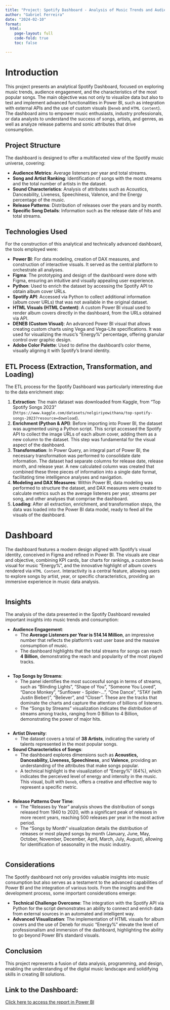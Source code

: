 ```yaml
---
title: "Project: Spotify Dashboard - Analysis of Music Trends and Audience Engagement"
author: "Gabriel Ferreira"
date: "2024-02-10"
format:
  html:
    page-layout: full
    code-fold: true
    toc: false

---
```

# Introduction

This project presents an analytical Spotify Dashboard, focused on exploring music trends, audience engagement, and the characteristics of the most popular songs. The main objective was not only to visualize data but also to test and implement advanced functionalities in Power BI, such as integration with external APIs and the use of custom visuals (`Deneb` and `HTML Content`). The dashboard aims to empower music enthusiasts, industry professionals, or data analysts to understand the success of songs, artists, and genres, as well as analyze release patterns and sonic attributes that drive consumption.

## Project Structure

The dashboard is designed to offer a multifaceted view of the Spotify music universe, covering:

*   **Audience Metrics**: Average listeners per year and total streams.
*   **Song and Artist Ranking**: Identification of songs with the most streams and the total number of artists in the dataset.
*   **Sound Characteristics**: Analysis of attributes such as Acoustics, Danceability, Liveness, Speechiness, Valence, and the Energy percentage of the music.
*   **Release Patterns**: Distribution of releases over the years and by month.
*   **Specific Song Details**: Information such as the release date of hits and total streams.

## Technologies Used

For the construction of this analytical and technically advanced dashboard, the tools employed were:

*   **Power BI**: For data modeling, creation of DAX measures, and construction of interactive visuals. It served as the central platform to orchestrate all analyses.
*   **Figma**: The prototyping and design of the dashboard were done with Figma, ensuring an intuitive and visually appealing user experience.
*   **Python**: Used to enrich the dataset by accessing the Spotify API to obtain album cover URLs.
*   **Spotify API**: Accessed via Python to collect additional information (album cover URLs) that was not available in the original dataset.
*   **HTML Visuals (HTML Content)**: A custom Power BI visual used to render album covers directly in the dashboard, from the URLs obtained via API.
*   **DENEB (Custom Visual)**: An advanced Power BI visual that allows creating custom charts using Vega and Vega-Lite specifications. It was used for visualizing the music's "Energy%" percentage, offering granular control over graphic design.
*   **Adobe Color Palette**: Used to define the dashboard's color theme, visually aligning it with Spotify's brand identity.

## ETL Process (Extraction, Transformation, and Loading)

The ETL process for the Spotify Dashboard was particularly interesting due to the data enrichment step:

1.  **Extraction**: The main dataset was downloaded from Kaggle, from "Top Spotify Songs 2023" (`https://www.kaggle.com/datasets/nelgiriyewithana/top-spotify-songs-2023?resource=download`).
2.  **Enrichment (Python & API)**: Before importing into Power BI, the dataset was augmented using a Python script. This script accessed the Spotify API to collect the image URLs of each album cover, adding them as a new column to the dataset. This step was fundamental for the visual aspect of the dashboard.
3.  **Transformation**: In Power Query, an integral part of Power BI, the necessary transformation was performed to consolidate date information. The dataset had separate columns for release date, release month, and release year. A new calculated column was created that combined these three pieces of information into a single date format, facilitating time intelligence analyses and navigation.
4.  **Modeling and DAX Measures**: Within Power BI, data modeling was performed to structure the dataset, and DAX measures were created to calculate metrics such as the average listeners per year, streams per song, and other analyses that comprise the dashboard.
5.  **Loading**: After all extraction, enrichment, and transformation steps, the data was loaded into the Power BI data model, ready to feed all the visuals of the dashboard.

# Dashboard

The dashboard features a modern design aligned with Spotify's visual identity, conceived in Figma and refined in Power BI. The visuals are clear and objective, combining KPI cards, bar charts for rankings, a custom `Deneb` visual for music "Energy%", and the innovative highlight of album covers rendered via `HTML Content`. Interactivity is a central feature, allowing users to explore songs by artist, year, or specific characteristics, providing an immersive experience in music data analysis.

<div style="text-align:center;">
  <img src="imagem1.png" alt="" />
</div>

## Insights

The analysis of the data presented in the Spotify Dashboard revealed important insights into music trends and consumption:

*   **Audience Engagement**:
    *   The **Average Listeners per Year is 514.14 Million**, an impressive number that reflects the platform's vast user base and the massive consumption of music.
    *   The dashboard highlights that the total streams for songs can reach **4 Billion**, demonstrating the reach and popularity of the most played tracks.

<div style="text-align:center;">
  <img src="imagem2.png" alt="" />
</div>

*   **Top Songs by Streams**:
    *   The panel identifies the most successful songs in terms of streams, such as "Blinding Lights", "Shape of You", "Someone You Loved", "Dance Monkey", "Sunflower - Spider-...", "One Dance", "STAY (with Justin Bieber)", "Believer", and "Closer". These are the tracks that dominate the charts and capture the attention of billions of listeners.
    *   The "Songs by Streams" visualization indicates the distribution of streams among tracks, ranging from 0 Billion to 4 Billion, demonstrating the power of major hits.

<div style="text-align:center;">
  <img src="imagem3.png" alt="" />
</div>

*   **Artist Diversity**:
    *   The dataset covers a total of **38 Artists**, indicating the variety of talents represented in the most popular songs.

*   **Sound Characteristics of Songs**:
    *   The dashboard explores dimensions such as **Acoustics, Danceability, Liveness, Speechiness**, and **Valence**, providing an understanding of the attributes that make songs popular.
    *   A technical highlight is the visualization of "Energy%" (64%), which indicates the perceived level of energy and intensity in the music. This visual, built with `Deneb`, offers a creative and effective way to represent a specific metric.

<div style="text-align:center;">
  <img src="imagem4.png" alt="" />
</div>

*   **Release Patterns Over Time**:
    *   The "Releases by Year" analysis shows the distribution of songs released from 1940 to 2020, with a significant peak of releases in more recent years, reaching 500 releases per year in the most active period.
    *   The "Songs by Month" visualization details the distribution of releases or most played songs by month (January, June, May, October, November, December, April, March, July, August), allowing for identification of seasonality in the music industry.

<div style="text-align:center;">
  <img src="imagem5.png" alt="" />
</div>

## Considerations

The Spotify dashboard not only provides valuable insights into music consumption but also serves as a testament to the advanced capabilities of Power BI and the integration of various tools. From the insights and the development process, some important considerations emerge:

*   **Technical Challenge Overcome**: The integration with the Spotify API via Python for the script demonstrates an ability to connect and enrich data from external sources in an automated and intelligent way.
*   **Advanced Visualization**: The implementation of HTML visuals for album covers and the use of Deneb for music "Energy%" elevate the level of professionalism and immersion of the dashboard, highlighting the ability to go beyond Power BI's standard visuals.

## Conclusion

This project represents a fusion of data analysis, programming, and design, enabling the understanding of the digital music landscape and solidifying skills in creating BI solutions.

## Link to the Dashboard:
<a href="https://app.powerbi.com/groups/me/reports/76ca68bc-548e-4c6f-aad1-79c11ece500e/ReportSectionf29673a5990829443c5d?experience=power-bi"  rel="noopener noreferrer">
  Click here to access the report in Power BI
</a>